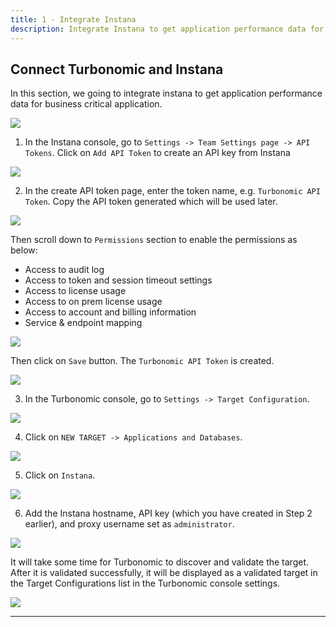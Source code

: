 ```yaml
---
title: 1 - Integrate Instana
description: Integrate Instana to get application performance data for business critical applications
---
```


## Connect Turbonomic and Instana

In this section, we going to integrate instana to get application performance data for business critical application.

![](images/arch-1.png)

1) In the Instana console, go to `Settings -> Team Settings page -> API Tokens`. Click on `Add API Token` to create an API key from Instana

![](images/addApiToken.png)

2) In the create API token page, enter the token name, e.g. `Turbonomic API Token`. Copy the API token generated which will be used later. 

![](images/apiToken1.png)

Then scroll down to `Permissions` section to enable the permissions as below:

- Access to audit log
- Access to token and session timeout settings
- Access to license usage
- Access to on prem license usage
- Access to account and billing information
- Service & endpoint mapping

![](images/apiToken2.png)

Then click on `Save` button. The `Turbonomic API Token` is created.

![](images/apiToken3.png)

3) In the Turbonomic console, go to `Settings -> Target Configuration`.

![](images/targetConfiguration.png)

4) Click on `NEW TARGET -> Applications and Databases`.

![](images/applicationAndDatabases.png)

5) Click on `Instana`.

![](images/instanaTarget.png)

6) Add the Instana hostname, API key (which you have created in Step 2 earlier), and proxy username set as `administrator`.

![](images/addInstanaTarget.png)

It will take some time for Turbonomic to discover and validate the target. After it is validated successfully, it will be displayed as a validated target in the Target Configurations list in the Turbonomic console settings.

![](images/instanaValidatedTarget.png)

***

